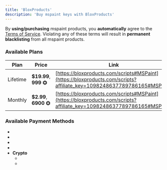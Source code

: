 ```yaml
---
title: 'BloxProducts'
description: 'Buy mspaint keys with BloxProducts'
---
```


<Callout type="warn">By **using/purchasing** mspaint products, you **automatically** agree to the [Terms of Service](https://www.mspaint.cc/tos). Violating any of these terms will result in **permanent blacklisting** from all mspaint products.</Callout>

### Available Plans
| Plan          | Price                   | Link                                                                                                                      |
|-------------- | ----------------------- | ------------------------------------------------------------------------------------------------------------------------- |
| Lifetime      | **$19.99**, **999 ⏣**  | [https://bloxproducts.com/scripts#MSPaint](https://bloxproducts.com/scripts?affiliate_key=1098248637789786165#MSPaint)    |
| Monthly       | **$2.99**, **6900 ⏣**  | [https://bloxproducts.com/scripts#MSPaint](https://bloxproducts.com/scripts?affiliate_key=1098248637789786165#MSPaint)    |  

### Available Payment Methods
- <PaymentItem icon="card.svg" name="Credit/Debit Cards" />
- <PaymentItem icon="Robux.svg" name="Robux" />
- <PaymentItem icon="paypal.svg" name="Paypal" />
- <PaymentItem icon="cashapp.svg" name="Cash App" />
- **Crypto**
    - <PaymentItem icon="btc.svg" name="Bitcoin" />
    - <PaymentItem icon="ltc.svg" name="Litecoin" />